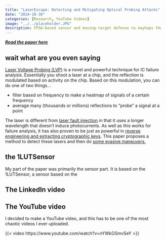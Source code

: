 ```yaml
---
title: "LaserEscape: Detecting and Mitigating Optical Probing Attacks"
date: "2024-10-30"
categories: [Research, YouTube Videos]
image: "../../placeholder.JPG"
description: FPGA-based sensor and moving-target defense to mayhaps thwart LVP
---
```


***[Read the paper here](https://dl.acm.org/doi/abs/10.1145/3676536.3676822)***

## wait what are you even saying

[Laser Voltage Probing (LVP)](https://en.wikipedia.org/wiki/Laser_voltage_prober) is a novel and powerful technique for IC failure analysis. Essentially you shoot a laser at a chip, and the reflection is modulated based on activity on the chip. Based on this modulation, you can do one of two things...

* filter based on frequency to make a heatmap of signals of a certain frequency
* average many (thousands or millions) reflections to "probe" a signal at a point

The laser is different from [laser fault injection](../lfi_mqp/index.qmd) in that it uses a longer wavelength that doesn't induce photocurrents. As well as this works for failure analysis, it has also proven to be just as powerful in [reverse engineering and extracting cryptographic keys](https://link.springer.com/chapter/10.1007/978-3-662-53140-2_8). This paper proposes a method to detect these lasers and then do [some evasive maneuvers.](https://www.youtube.com/watch?v=t0sTNLdNhuE)


## the 1LUTSensor

My part of the paper was primarily the sensor part. It is based on the 1LUTSensor, a sensor based on the

## The LinkedIn video

## The YouTube video

I decided to make a YouTube video, and this has to be one of the most chaotic videos I ever uploaded.

{{< video https://www.youtube.com/watch?v=nYWkGSmvSeY >}}